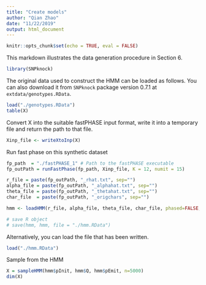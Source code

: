 ```yaml
---
title: "Create models"
author: "Qian Zhao"
date: "11/22/2019"
output: html_document
---
```


```r
knitr::opts_chunk$set(echo = TRUE, eval = FALSE)
```

This markdown illustrates the data generation procedure in Section 6.

```r
library(SNPknock)
```

The original data used to construct the HMM can be loaded as follows. You can also download it from `SNPknock` package version 0.7.1 at `extdata/genotypes.RData`.

```r
load("./genotypes.RData")
table(X)
```

Convert X into the suitable fastPHASE input format, write it into a temporary file and return the path to that file.

```r
Xinp_file <- writeXtoInp(X)
```

Run fast phase on this synthetic dataset

```r
fp_path  = "./fastPHASE_1" # Path to the fastPHASE executable
fp_outPath = runFastPhase(fp_path, Xinp_file, K = 12, numit = 15)

r_file = paste(fp_outPath, "_rhat.txt", sep="")
alpha_file = paste(fp_outPath, "_alphahat.txt", sep="")
theta_file = paste(fp_outPath, "_thetahat.txt", sep="")
char_file  = paste(fp_outPath, "_origchars", sep="")

hmm <- loadHMM(r_file, alpha_file, theta_file, char_file, phased=FALSE, compact = TRUE)

# save R object 
# save(hmm, hmm, file = "./hmm.RData")
```

Alternatively, you can load the file that has been written.

```r
load("./hmm.RData")
```

Sample from the HMM 

```r
X = sampleHMM(hmm$pInit, hmm$Q, hmm$pEmit, n=5000)
dim(X)
```



